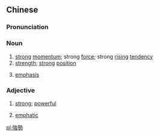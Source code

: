 {{also|强势}}
==Chinese==
{{zh-forms|s=强势}}

===Pronunciation===
{{zh-pron
|m=qiángshì
|c=koeng4 sai3
|mn=qz,tw,xm:kiông-sè/zz:kiâng-sì/twvk:kiông-sì
|cat=n,a
}}

===Noun===
{{zh-noun}}

# [[strong]] [[momentum]]; strong [[force]]; strong [[rising]] [[tendency]]
# [[strength]]; [[strong]] [[position]]
# {{lb|zh|linguistics}} [[emphasis]]

===Adjective===
{{zh-adj}}

# [[strong]]; [[powerful]]
# {{lb|zh|linguistics}} [[emphatic]]

[[pl:強勢]]